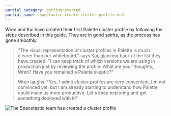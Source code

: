 ```yaml
---
partial_category: getting-started
partial_name: spacetastic-create-cluster-profile-end
---
```


Wren and Kai have created their first Palette cluster profile by following the steps described in this guide. They are
in good spirits, as the process has gone smoothly.

> "The visual representation of cluster profiles in Palette is much clearer than our whiteboard," says Kai, glancing
> back at the list they have created. "I can keep track of which versions we are using in production just by reviewing
> the profile. What are your thoughts, Wren? Have you remained a Palette skeptic?"
>
> Wren laughs. "Yes, I admit cluster profiles are very convenient. I'm not convinced yet, but I am already starting to
> understand how Palette could make us more productive. Let's keep exploring and get something deployed with it!"

![The Spacetastic team has created a cluster profile](/getting-started/getting-started_create-cluster-profile_profile-created.webp)
